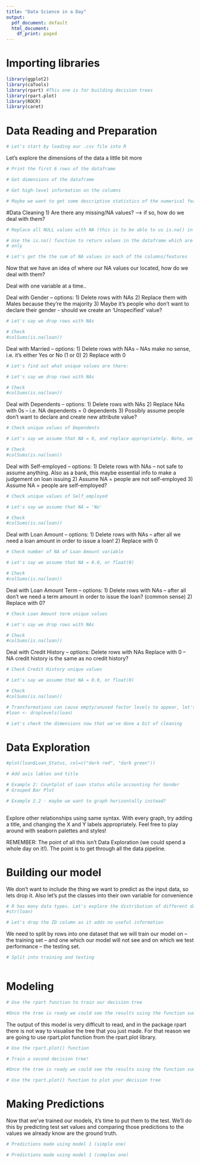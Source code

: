 ```yaml
---
title: "Data Science in a Day"
output:
  pdf_document: default
  html_document:
    df_print: paged
---
```

# Importing libraries 
```r
library(ggplot2)
library(caTools)
library(rpart) #This one is for building decision trees
library(rpart.plot)
library(ROCR)
library(caret)
```


# Data Reading and Preparation
```r
# Let's start by loading our .csv file into R

```
Let's explore the dimensions of the data a little bit more
```r
# Print the first 6 rows of the dataframe


```


```r
# Get dimensions of the dataframe

```

```r
# Get high-level information on the columns

```

```r
# Maybe we want to get some descriptive statistics of the numerical features? 

```

#Data Cleaning
1) Are there any missing/NA values?
--> if so, how do we deal with them?
```r
# Replace all NULL values with NA (this is to be able to us is.na() in the next chunk)

```

```r
# Use the is.na() function to return values in the dataframe which are Null/NA. Get first 6 rows of dataframe 
# only

```

```r
# Let's get the the sum of NA values in each of the columns/features
```

Now that we have an idea of where our NA values our located, how do we deal with them?

Deal with one variable at a time..

Deal with Gender -- options:
1) Delete rows with NAs
2) Replace them with Males because they're the majority
3) Maybe it's people who don't want to declare their gender - should we create an 'Unspecified' value? 

```r
# Let's say we drop rows with NAs

# Check 
#colSums(is.na(loan))
```

Deal with Married -- options:
1) Delete rows with NAs -- NAs make no sense, i.e. it's either Yes or No (1 or 0)
2) Replace with 0
```r
# Let's find out what unique values are there:

```


```r
# Let's say we drop rows with NAs

# Check 
#colSums(is.na(loan))
```

Deal with Dependents -- options:
1) Delete rows with NAs
2) Replace NAs with 0s -- i.e. NA dependents = 0 dependents
3) Possibly assume people don't want to declare and create new attribute value?
```r
# Check unique values of Dependents

```

```r
# Let's say we assume that NA = 0, and replace appropriately. Note, we're replacing with '0' as a character, not 0 as the number, 0, would create a new attribute. 

# Check 
#colSums(is.na(loan))
```

Deal with Self-employed -- options:
1) Delete rows with NAs -- not safe to assume anything. Also as a bank, this maybe essential info to make a judgement on loan issuing
2) Assume NA = people are not self-employed
3) Assume NA = people are self-employed? 

```r
# Check unique values of Self_employed

```

```r
# Let's say we assume that NA = 'No' 

# Check 
#colSums(is.na(loan))
```

Deal with Loan Amount -- options:
1) Delete rows with NAs -- after all we need a loan amount in order to issue a loan!
2) Replace with 0
```r
# Check number of NA of Loan Amount variable 

```

```r
# Let's say we assume that NA = 0.0, or float(0) 

# Check 
#colSums(is.na(loan))
```

Deal with Loan Amount Term -- options:
1) Delete rows with NAs -- after all don't we need a term amount in order to issue the loan? (common sense)
2) Replace with 0?
```r
# Check Loan Amount term unique values 

```

```r
# Let's say we drop rows with NAs

# Check 
#colSums(is.na(loan))
```

Deal with Credit History -- options:
Delete rows with NAs
Replace with 0 -- NA credit history is the same as no credit history?
```r
# Check Credit History unique values

```

```r
# Let's say we assume that NA = 0.0, or float(0) 

# Check 
#colSums(is.na(loan))
```

```r
# Transformations can cause empty/unused factor levels to appear, let's get rid of them before moving on
#loan <- droplevels(loan)

# Let's check the dimensions now that we've done a bit of cleaning

```

# Data Exploration

```r
#plot(loan$Loan_Status, col=c("dark red", "dark green"))
```

```r
# Add axis lables and title

```

```r
# Example 2: Countplot of Loan status while accounting for Gender
# Grouped Bar Plot

```

```r
# Example 2.2 - maybe we want to graph horizontally instead?
 
```

Explore other relationships using same syntax.
With every graph, try adding a title, and changing the X and Y labels appropriately. Feel free to play around with seaborn palettes and styles!

REMEMBER: The point of all this isn't Data Exploration (we could spend a whole day on it!). The point is to get through all the data pipeline.


# Building our model
We don't want to include the thing we want to predict as the input data, so lets drop it. Also let's put the classes into their own variable for convenience
```r
# R has many data types. Let's explore the distribution of different data types across our features
#str(loan)
```

```r
# Let's drop the ID column as it adds no useful information 

```

We need to split by rows into one dataset that we will train our model on -- the training set -- and one which our model will not see and on which we test performance -- the testing set.
```r
# Split into training and testing 
```

```r

```


#  Modeling
```r
# Use the rpart function to train our decision tree 

#Once the tree is ready we could see the results using the function summary.

```

The output of this model is very difficult to read, and in the package rpart there is not way to visualise the tree that you just made. For that reason we are going to use rpart.plot function from the rpart.plot library.
```r
# Use the rpart.plot() function
```

```r
# Train a second decision tree!

#Once the tree is ready we could see the results using the function summary.
```

```r
# Use the rpart.plot() function to plot your decision tree
```

# Making Predictions
Now that we've trained our models, it's time to put them to the test. We'll do this by predicting test set values and comparing those predictions to the values we already know are the ground truth.
```r
# Predictions made using model 1 (simple one)

```

```r
# Predictions made using model 1 (complex one)

```
